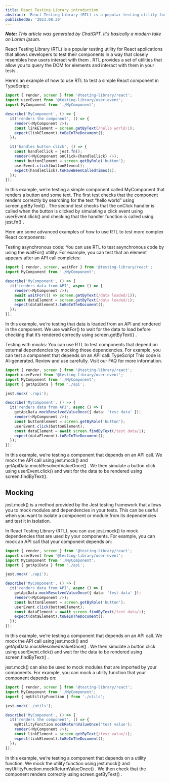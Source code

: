 ---
title: React Testing Library introduction
abstract: 'React Testing Library (RTL) is a popular testing utility for React applications that allows developers to test their components in a way that closely resembles how users interact with them . RTL provides a set of utilities that allow you to query the DOM for elements and interact with them in your tests .'
publishedOn: '2023.08.30'
---

_**Note:** This article was generated by ChatGPT. It's basically a modern take on Lorem Ipsum._

React Testing Library (RTL) is a popular testing utility for React applications that allows developers to test their components in a way that closely resembles how users interact with them . RTL provides a set of utilities that allow you to query the DOM for elements and interact with them in your tests .

Here’s an example of how to use RTL to test a simple React component in TypeScript:

```ts
import { render, screen } from '@testing-library/react';
import userEvent from '@testing-library/user-event';
import MyComponent from './MyComponent';

describe('MyComponent', () => {
  it('renders the component', () => {
    render(<MyComponent />);
    const linkElement = screen.getByText(/hello world/i);
    expect(linkElement).toBeInTheDocument();
  });

  it('handles button click', () => {
    const handleClick = jest.fn();
    render(<MyComponent onClick={handleClick} />);
    const buttonElement = screen.getByRole('button');
    userEvent.click(buttonElement);
    expect(handleClick).toHaveBeenCalledTimes(1);
  });
});
```

In this example, we’re testing a simple component called MyComponent that renders a button and some text. The first test checks that the component renders correctly by searching for the text “hello world” using screen.getByText() . The second test checks that the onClick handler is called when the button is clicked by simulating a click event using userEvent.click() and checking that the handler function is called using jest.fn() .

Here are some advanced examples of how to use RTL to test more complex React components:

Testing asynchronous code: You can use RTL to test asynchronous code by using the waitFor() utility. For example, you can test that an element appears after an API call completes:

```ts
import { render, screen, waitFor } from '@testing-library/react';
import MyComponent from './MyComponent';

describe('MyComponent', () => {
  it('renders data from API', async () => {
    render(<MyComponent />);
    await waitFor(() => screen.getByText(/data loaded/i));
    const dataElement = screen.getByText(/data loaded/i);
    expect(dataElement).toBeInTheDocument();
  });
});
```

In this example, we’re testing that data is loaded from an API and rendered in the component. We use waitFor() to wait for the data to load before checking that it’s rendered correctly using screen.getByText() .

Testing with mocks: You can use RTL to test components that depend on external dependencies by mocking those dependencies. For example, you can test a component that depends on an API call:
TypeScript
This code is AI-generated. Review and use carefully. Visit our FAQ for more information.

```ts
import { render, screen } from '@testing-library/react';
import userEvent from '@testing-library/user-event';
import MyComponent from './MyComponent';
import { getApiData } from './api';

jest.mock('./api');

describe('MyComponent', () => {
  it('renders data from API', async () => {
    getApiData.mockResolvedValueOnce({ data: 'test data' });
    render(<MyComponent />);
    const buttonElement = screen.getByRole('button');
    userEvent.click(buttonElement);
    const dataElement = await screen.findByText(/test data/i);
    expect(dataElement).toBeInTheDocument();
  });
});
```

In this example, we’re testing a component that depends on an API call. We mock the API call using jest.mock() and getApiData.mockResolvedValueOnce() . We then simulate a button click using userEvent.click() and wait for the data to be rendered using screen.findByText().

## Mocking

jest.mock() is a method provided by the Jest testing framework that allows you to mock modules and dependencies in your tests. This can be useful when you want to isolate a component or module from its dependencies and test it in isolation.

In React Testing Library (RTL), you can use jest.mock() to mock dependencies that are used by your components. For example, you can mock an API call that your component depends on:

```ts
import { render, screen } from '@testing-library/react';
import userEvent from '@testing-library/user-event';
import MyComponent from './MyComponent';
import { getApiData } from './api';

jest.mock('./api');

describe('MyComponent', () => {
  it('renders data from API', async () => {
    getApiData.mockResolvedValueOnce({ data: 'test data' });
    render(<MyComponent />);
    const buttonElement = screen.getByRole('button');
    userEvent.click(buttonElement);
    const dataElement = await screen.findByText(/test data/i);
    expect(dataElement).toBeInTheDocument();
  });
});
```

In this example, we’re testing a component that depends on an API call. We mock the API call using jest.mock() and getApiData.mockResolvedValueOnce() . We then simulate a button click using userEvent.click() and wait for the data to be rendered using screen.findByText() .

jest.mock() can also be used to mock modules that are imported by your components. For example, you can mock a utility function that your component depends on:

```ts
import { render, screen } from '@testing-library/react';
import MyComponent from './MyComponent';
import { myUtilityFunction } from './utils';

jest.mock('./utils');

describe('MyComponent', () => {
  it('renders the component', () => {
    myUtilityFunction.mockReturnValueOnce('test value');
    render(<MyComponent />);
    const linkElement = screen.getByText(/test value/i);
    expect(linkElement).toBeInTheDocument();
  });
});
```

In this example, we’re testing a component that depends on a utility function. We mock the utility function using jest.mock() and myUtilityFunction.mockReturnValueOnce() . We then check that the component renders correctly using screen.getByText() .
